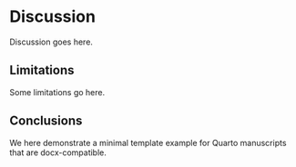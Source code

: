 # Discussion

Discussion goes here.

## Limitations

Some limitations go here.

## Conclusions

We here demonstrate a minimal template example for Quarto manuscripts that are docx-compatible.
